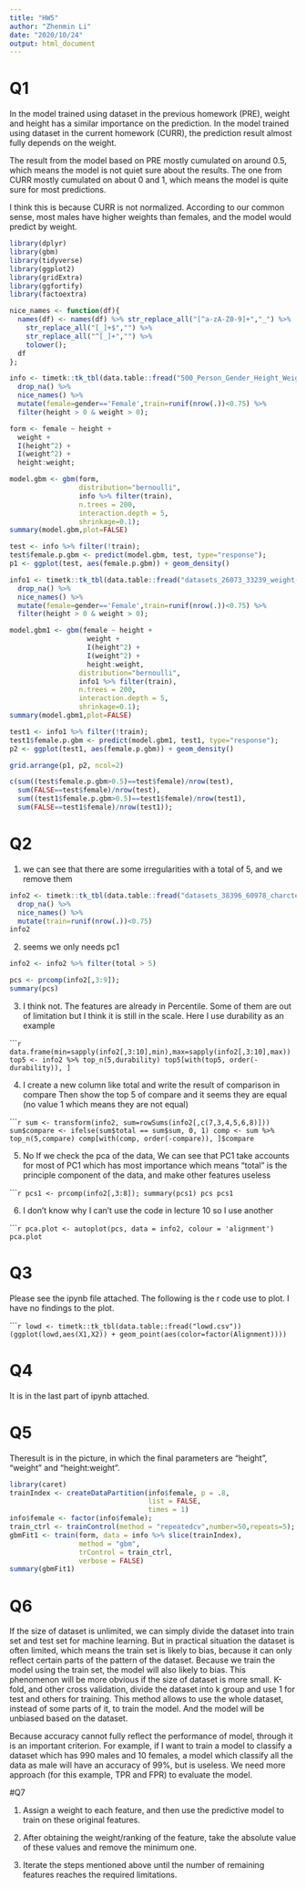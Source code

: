 ```yaml
---
title: "HW5"
author: "Zhenmin Li"
date: "2020/10/24"
output: html_document
---
```



# Q1

In the model trained using dataset in the previous homework (PRE), weight and height has a similar importance on the prediction. In the model trained using dataset in the current homework (CURR), the prediction result almost fully depends on the weight.

The result from the model based on PRE mostly cumulated on around 0.5, which means the model is not quiet sure about the results. The one from CURR mostly cumulated on about 0 and 1, which means the model is quite sure for most predictions.

I think this is because CURR is not normalized. According to our common sense, most males have higher weights than females, and the model would predict by weight.

```r
library(dplyr)
library(gbm)
library(tidyverse)
library(ggplot2)
library(gridExtra)
library(ggfortify)
library(factoextra)

nice_names <- function(df){
  names(df) <- names(df) %>% str_replace_all("[^a-zA-Z0-9]+","_") %>%
    str_replace_all("[_]+$","") %>%
    str_replace_all("^[_]+","") %>%
    tolower();
  df
};

info <- timetk::tk_tbl(data.table::fread("500_Person_Gender_Height_Weight_Index.csv", header=T, stringsAsFactors=T)) %>%
  drop_na() %>% 
  nice_names() %>%
  mutate(female=gender=='Female',train=runif(nrow(.))<0.75) %>%
  filter(height > 0 & weight > 0);

form <- female ~ height +
  weight +
  I(height^2) +
  I(weight^2) +
  height:weight;

model.gbm <- gbm(form,
                 distribution="bernoulli",
                 info %>% filter(train),
                 n.trees = 200,
                 interaction.depth = 5,
                 shrinkage=0.1);
summary(model.gbm,plot=FALSE)

test <- info %>% filter(!train);
test$female.p.gbm <- predict(model.gbm, test, type="response");
p1 <- ggplot(test, aes(female.p.gbm)) + geom_density()

info1 <- timetk::tk_tbl(data.table::fread("datasets_26073_33239_weight-height.csv", header=T, stringsAsFactors=T)) %>%
  drop_na() %>% 
  nice_names() %>%
  mutate(female=gender=='Female',train=runif(nrow(.))<0.75) %>%
  filter(height > 0 & weight > 0);

model.gbm1 <- gbm(female ~ height +
                   weight +
                   I(height^2) +
                   I(weight^2) +
                   height:weight,
                 distribution="bernoulli",
                 info1 %>% filter(train),
                 n.trees = 200,
                 interaction.depth = 5,
                 shrinkage=0.1);
summary(model.gbm1,plot=FALSE)

test1 <- info1 %>% filter(!train);
test1$female.p.gbm <- predict(model.gbm1, test1, type="response");
p2 <- ggplot(test1, aes(female.p.gbm)) + geom_density()

grid.arrange(p1, p2, ncol=2)

c(sum((test$female.p.gbm>0.5)==test$female)/nrow(test),
  sum(FALSE==test$female)/nrow(test),
  sum((test1$female.p.gbm>0.5)==test1$female)/nrow(test1),
  sum(FALSE==test1$female)/nrow(test1));
```

# Q2

1. we can see that there are some irregularities with a total of 5, and we remove them 

```r
info2 <- timetk::tk_tbl(data.table::fread("datasets_38396_60978_charcters_stats.csv", header=T, stringsAsFactors=T)) %>%
  drop_na() %>% 
  nice_names() %>%
  mutate(train=runif(nrow(.))<0.75) 
info2
```

2. seems we only needs pc1

```r
info2 <- info2 %>% filter(total > 5)

pcs <- prcomp(info2[,3:9]);
summary(pcs)
```

3. I think not. The features are already in Percentile. 
Some of them are out of limitation but I think it is still in the scale.
Here I use durability as an example

``````r
data.frame(min=sapply(info2[,3:10],min),max=sapply(info2[,3:10],max))
top5 <- info2 %>% top_n(5,durability)
top5[with(top5, order(-durability)), ]
```

4. I create a new column like total and write the result of comparison in compare
Then show the top 5 of compare and it seems they are equal (no value 1 which means they are not equal)

``````r
sum <- transform(info2, sum=rowSums(info2[,c(7,3,4,5,6,8)]))
sum$compare <- ifelse(sum$total == sum$sum, 0, 1)
comp <- sum %>% top_n(5,compare)
comp[with(comp, order(-compare)), ]$compare
```

5. No
If we check the pca of the data, 
We can see that PC1 take accounts for most of PC1 which has most importance
which means "total" is the principle component of the data, and make other features useless

``````r
pcs1 <- prcomp(info2[,3:8]);
summary(pcs1)
pcs
pcs1
```

6. I don't know why I can't use the code in lecture 10 so I use another

``````r
pca.plot <- autoplot(pcs, data = info2, colour = 'alignment')
pca.plot
```

# Q3

Please see the ipynb file attached.
The following is the r code use to plot. 
I have no findings to the plot.

``````r
lowd <- timetk::tk_tbl(data.table::fread("lowd.csv"))
(ggplot(lowd,aes(X1,X2)) + geom_point(aes(color=factor(Alignment))))
```



# Q4

It is in the last part of ipynb attached.

# Q5

Theresult is in the picture, in which the final parameters are "height", "weight" and "height:weight".

```r
library(caret)
trainIndex <- createDataPartition(info$female, p = .8, 
                                  list = FALSE, 
                                  times = 1)
info$female <- factor(info$female);
train_ctrl <- trainControl(method = "repeatedcv",number=50,repeats=5);
gbmFit1 <- train(form, data = info %>% slice(trainIndex), 
                 method = "gbm", 
                 trControl = train_ctrl,
                 verbose = FALSE)
summary(gbmFit1)
```

# Q6

If the size of dataset is unlimited, we can simply divide the dataset into train set and test set for machine learning. But in practical situation the dataset is often limited, which means the train set is likely to bias, because it can only reflect certain parts of the pattern of the dataset. Because we train the model using the train set, the model will also likely to bias. This phenomenon will be more obvious if the size of dataset is more small. K-fold, and other cross validation, divide the dataset into k group and use 1 for test and others for training. This method allows to use the whole dataset, instead of some parts of it, to train the model. And the model will be unbiased based on the dataset.

Because accuracy cannot fully reflect the performance of model, through it is an important criterion. For example, if I want to train a model to classify a dataset which has 990 males and 10 females, a model which classify all the data as male will have an accuracy of 99%, but is useless. We need more approach (for this example, TPR and FPR) to evaluate the model.

#Q7

1.	Assign a weight to each feature, and then use the predictive model to train on these original features.

2.	After obtaining the weight/ranking of the feature, take the absolute value of these values and remove the minimum one.

3.	Iterate the steps mentioned above until the number of remaining features reaches the required limitations.

